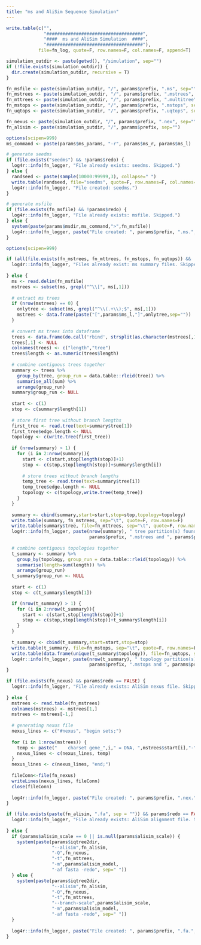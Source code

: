```yaml
---
title: "ms and AliSim Sequence Simulation"
---
```


```r
write.table(c("",
              "####################################",
              "####  ms and AliSim Simulation  ####",
              "####################################"),
            file=fn_log, quote=F, row.names=F, col.names=F, append=T)

simulation_outdir <- paste(getwd(), "/simulation", sep="")
if (!file.exists(simulation_outdir)) {
  dir.create(simulation_outdir, recursive = T)
}

fn_msfile <- paste(simulation_outdir, "/", params$prefix, ".ms", sep="")
fn_mstrees <- paste(simulation_outdir, "/", params$prefix, ".mstrees", sep="")
fn_mttrees <- paste(simulation_outdir, "/", params$prefix, ".multitree", sep="")
fn_mstops <- paste(simulation_outdir, "/", params$prefix, ".mstops", sep="")
fn_uqtops <- paste(simulation_outdir, "/", params$prefix, ".uqtops", sep="")

fn_nexus <- paste(simulation_outdir, "/", params$prefix, ".nex", sep="")
fn_alisim <- paste(simulation_outdir, "/", params$prefix, sep="")
```

```r
options(scipen=999)
ms_command <- paste(params$ms_params, "-r", params$ms_r, params$ms_l)

# generate seedms
if (file.exists("seedms") && !params$redo) {
  log4r::info(fn_logger, "File already exists: seedms. Skipped.")
} else {
  randseed <- paste(sample(10000:99999,3), collapse=" ")
  write.table(randseed, file="seedms", quote=F, row.names=F, col.names=F)
  log4r::info(fn_logger, "File created: seedms.")
}

# generate msfile
if (file.exists(fn_msfile) && !params$redo) {
  log4r::info(fn_logger, "File already exists: msfile. Skipped.")
} else {
  system(paste(params$msdir,ms_command,">",fn_msfile))
  log4r::info(fn_logger, paste("File created: ", params$prefix, ".ms.", sep=""))
}
```

```r
options(scipen=999)

if (all(file.exists(fn_mstrees, fn_mttrees, fn_mstops, fn_uqtops)) && !params$redo) {
  log4r::info(fn_logger, "Files already exist: ms summary files. Skipped.")
  
} else {
  ms <- read.delim(fn_msfile)
  mstrees <- subset(ms, grepl("^\\[", ms[,1]))
  
  # extract ms trees
  if (nrow(mstrees) == 0) {
    onlytree <- subset(ms, grepl("^\\(.+\\);$", ms[,1]))
    mstrees <- data.frame(paste("[",params$ms_l,"]",onlytree,sep=""))
  }
  
  # convert ms trees into dataframe
  trees <- data.frame(do.call('rbind', strsplit(as.character(mstrees[,1]), '\\[|\\]')))
  trees[,1] <- NULL
  colnames(trees) <- c("length","tree")
  trees$length <- as.numeric(trees$length)
  
  # combine contiguous trees together  
  summary <- trees %>%
    group_by(tree, group_run = data.table::rleid(tree)) %>%
    summarise_all(sum) %>%
    arrange(group_run)
  summary$group_run <- NULL
    
  start <- c(1)
  stop <- c(summary$length[1])
  
  # store first tree without branch lengths  
  first_tree <- read.tree(text=summary$tree[1])
  first_tree$edge.length <- NULL
  topology <- c(write.tree(first_tree))
    
  if (nrow(summary) > 1) {
    for (i in 2:nrow(summary)){
      start <- c(start,stop[length(stop)]+1)
      stop <- c(stop,stop[length(stop)]+summary$length[i])
        
      # store trees without branch lengths
      temp_tree <- read.tree(text=summary$tree[i])
      temp_tree$edge.length <- NULL
      topology <- c(topology,write.tree(temp_tree))
    }
  }
    
  summary <- cbind(summary,start=start,stop=stop,topology=topology)
  write.table(summary, fn_mstrees, sep="\t", quote=F, row.names=F)
  write.table(summary$tree, file=fn_mttrees, sep="\t", quote=F, row.names=F, col.names=F)
  log4r::info(fn_logger, paste(nrow(summary), " tree partition(s) found. Files created: ",
                               params$prefix, ".mstrees and ", params$prefix, ".multitree", sep=""))
    
  # combine contiguous topologies together
  t_summary <- summary %>%
    group_by(topology, group_run = data.table::rleid(topology)) %>%
    summarise(length=sum(length)) %>%
    arrange(group_run)
  t_summary$group_run <- NULL
    
  start <- c(1)
  stop <- c(t_summary$length[1])

  if (nrow(t_summary) > 1) {
    for (i in 2:nrow(t_summary)){
      start <- c(start,stop[length(stop)]+1)
      stop <- c(stop,stop[length(stop)]+t_summary$length[i])
    }
  }    
  
  t_summary <- cbind(t_summary,start=start,stop=stop)
  write.table(t_summary, file=fn_mstops, sep="\t", quote=F, row.names=F)
  write.table(data.frame(unique(t_summary$topology)), file=fn_uqtops, sep="\t", quote=F, row.names=F, col.names=F)
  log4r::info(fn_logger, paste(nrow(t_summary), " topology partition(s) found. Files created: ", 
                               params$prefix, ".mstops and ", params$prefix, ".uqtops", sep=""))
}
```

```r
if (file.exists(fn_nexus) && params$redo == FALSE) {
  log4r::info(fn_logger, "File already exists: AliSim nexus file. Skipped.")
  
} else {
  mstrees <- read.table(fn_mstrees)
  colnames(mstrees) <- mstrees[1,]
  mstrees <- mstrees[-1,]
  
  # generating nexus file
  nexus_lines <- c("#nexus", "begin sets;")
  
  for (i in 1:nrow(mstrees)) {
    temp <- paste("    charset gene_",i," = DNA, ",mstrees$start[i],"-",mstrees$stop[i],";",sep="")
    nexus_lines <- c(nexus_lines, temp)
  }
  nexus_lines <- c(nexus_lines, "end;")
  
  fileConn<-file(fn_nexus)
  writeLines(nexus_lines, fileConn)
  close(fileConn)
  
  log4r::info(fn_logger, paste("File created: ", params$prefix, ".nex.", sep=""))
}
```

```r
if (file.exists(paste(fn_alisim, ".fa", sep = "")) && params$redo == FALSE) {
  log4r::info(fn_logger, "File already exists: AliSim alignment file. Skipped.")
  
} else {
  if (params$alisim_scale == 0 || is.null(params$alisim_scale)) {
    system(paste(params$iqtree2dir,
                 "--alisim",fn_alisim,
                 "-Q",fn_nexus,
                 "-t",fn_mttrees,
                 "-m",params$alisim_model,
                 "-af fasta -redo", sep=" "))
  } else {
    system(paste(params$iqtree2dir,
                 "--alisim",fn_alisim,
                 "-Q",fn_nexus,
                 "-t",fn_mttrees,
                 "--branch-scale",params$alisim_scale,
                 "-m",params$alisim_model,
                 "-af fasta -redo", sep=" "))
  }
  
  log4r::info(fn_logger, paste("File created: ", params$prefix, ".fa.", sep=""))
}
```